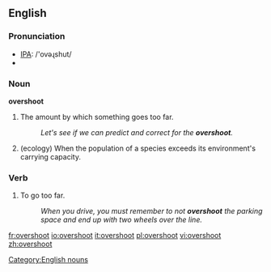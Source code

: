 ==English==

===Pronunciation===
*[[w:IPA|IPA]]: /'ovəɻshut/
*{{audio|en-us-overshoot.ogg|Audio (US)}}

===Noun===
'''overshoot'''

# {{uncountable}} The amount by which something goes too far.
#:''Let's see if we can predict and correct for the '''overshoot'''.''
# (ecology) When the population of a species exceeds its environment's carrying capacity.

===Verb===
{{en-verb|overshoots|overshooting|overshot|overshot}}

# To go too far.
#:''When you drive, you must remember to not '''overshoot''' the parking space and end up with two wheels over the line.''

[[Category:English nouns]]

[[fr:overshoot]]
[[io:overshoot]]
[[it:overshoot]]
[[pl:overshoot]]
[[vi:overshoot]]
[[zh:overshoot]]